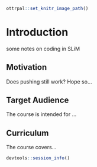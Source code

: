 
```r
ottrpal::set_knitr_image_path()
```

# Introduction

some notes on coding in SLiM

## Motivation

Does pushing still work? Hope so...

## Target Audience  

The course is intended for ...

## Curriculum  

The course covers...


```r
devtools::session_info()
```
